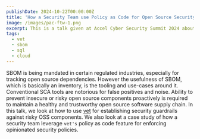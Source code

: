 ```yaml
---
publishDate: 2024-10-22T00:00:00Z
title: 'How a Security Team use Policy as Code for Open Source Security'
image: /images/pac-ftw-1.png
excerpt: This is a talk given at Accel Cyber Security Summit 2024 about securing the open source software supply chain using SafeDep vet. This talk highlights a case study of using policy as code for setting up guardrails
tags:
  - vet
  - sbom
  - sql
  - cloud
---
```



SBOM is being mandated in certain regulated industries, especially for tracking open source dependencies. However the usefulness of SBOM, which is basically an inventory, is the tooling and use-cases around it. Conventional SCA tools are notorious for false positives and noise. Ability to prevent insecure or risky open source components proactively is required to maintain a healthy and trustworthy open source software supply chain. In this talk, we look at how to use [vet](https://github.com/safedep/vet) for establishing security guardrails against risky OSS components. We also look at a case study of how a security team leverage `vet's` policy as code feature for enforcing opinionated security policies.

<YouTube id="https://www.youtube.com/watch?v=912dnDXrRQg" 
  className="max-w-full lg:max-w-[900px] mx-auto mb-6 sm:rounded-md bg-gray-400 dark:bg-slate-700"
/>




